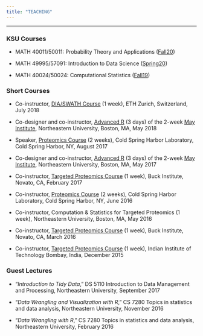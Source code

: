 ```yaml
---
title: "TEACHING"
---
```


---

### KSU Courses

* MATH 40011/50011: Probability Theory and Applications ([Fall20](prob-F20.html))

* MATH 49995/57091: Introduction to Data Science ([Spring20](datasci-S20.html))

* MATH 40024/50024: Computational Statistics ([Fall19](compstat-F19.html))

### Short Courses

* Co-instructor, [DIA/SWATH Course](http://dia-swath-course.ethz.ch/) (1 week), ETH Zurich, Switzerland, July 2018

* Co-designer and co-instructor, [Advanced R](https://computationalproteomics2018.ccis.northeastern.edu/programs/intermediateadvanced-r/) (3 days) of the 2-week [May Institute](https://computationalproteomics2018.ccis.northeastern.edu/), Northeastern University, Boston, MA, May 2018

* Speaker, [Proteomics Course](https://meetings.cshl.edu/courses.aspx?course=C-PROTEO&year=17) (2 weeks), Cold Spring Harbor Laboratory, Cold Spring Harbor, NY, August 2017

* Co-designer and co-instructor, [Advanced R](https://olga-vitek-lab.ccis.northeastern.edu/courses-taught/2017-may-institute/program/may-3-5-advanced-r/) (3 days) of the 2-week [May Institute](https://olga-vitek-lab.ccis.northeastern.edu/courses-taught/2017-may-institute/), Northeastern University, Boston, MA, May 2017

* Co-instructor, [Targeted Proteomics Course](https://skyline.ms/project/home/software/Skyline/events/2017%20Buck%20Institute%20Course/begin.view?) (1 week), Buck Institute, Novato, CA, February 2017

* Co-instructor, [Proteomics Course](https://meetings.cshl.edu/courses.aspx?course=C-PROTEO&year=16) (2 weeks), Cold Spring Harbor Laboratory, Cold Spring Harbor, NY, June 2016

* Co-instructor, Computation \& Statistics for Targeted Proteomics (1 week), Northeastern University, Boston, MA, May 2016

* Co-instructor, [Targeted Proteomics Course](https://skyline.ms/project/home/software/Skyline/events/2016%20Buck%20Institute%20Course/begin.view?) (1 week), Buck Institute, Novato, CA, March 2016

* Co-instructor, [Targeted Proteomics Course](http://www.bio.iitb.ac.in/~sanjeeva/itpws/targeted/) (1 week), Indian Institute of Technology Bombay, India, December 2015

### Guest Lectures

* "_Introduction to Tidy Data_," DS 5110 Introduction to Data Management and Processing, Northeastern University, September 2017 

* "_Data Wrangling and Visualization with R_," CS 7280 Topics in statistics and data analysis, Northeastern University, November 2016 

* "_Data Wrangling with R_," CS 7280 Topics in statistics and data analysis, Northeastern University, February 2016 
